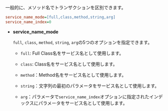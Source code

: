 一般的に、メソッド名でトランザクションを区別できます。

```ini title='whatap.conf'
service_name_mode=[full,class,method,string,arg]
service_name_index=0
```

- **service_name_mode** 

  `full`, `class`, `method`, `string`, `arg`の5つのオプションを指定できます。

  - `full`: Full Class名をサービス名として使用します。

  - `class`: Class名をサービス名として使用します。

  - `method`：Method名をサービス名として使用します。

  - `string`：文字列の最初のパラメータをサービス名として使用します。

  - `arg`：パラメータで`service_name_index`オプションに指定されたインデックスにパラメータをサービス名として使用します。
